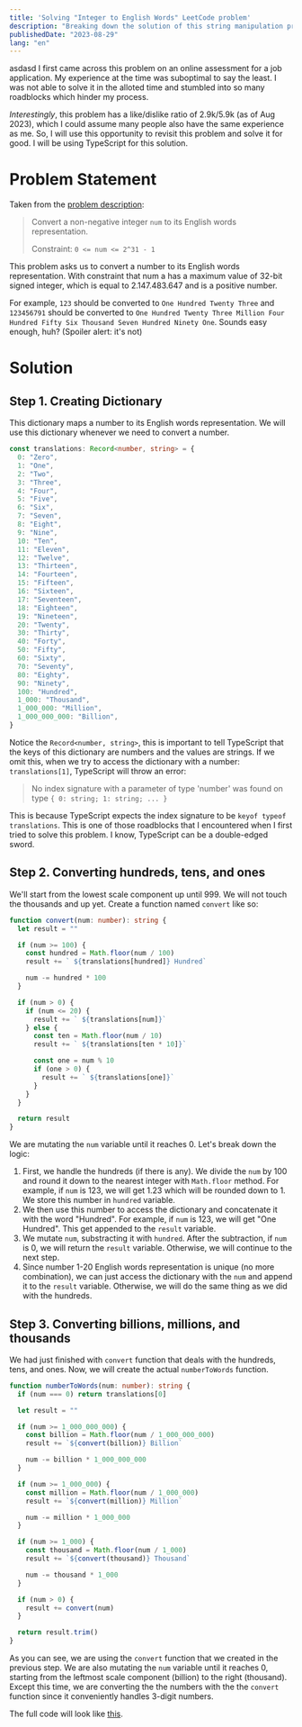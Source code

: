 ```yaml
---
title: 'Solving "Integer to English Words" LeetCode problem'
description: "Breaking down the solution of this string manipulation problem with TypeScript"
publishedDate: "2023-08-29"
lang: "en"
---
```


asdasd I first came across this problem on an online assessment for a job application. My experience at the time was suboptimal to say the least. I was not able to solve it in the alloted time and stumbled into so many roadblocks which hinder my process.

_Interestingly_, this problem has a like/dislike ratio of 2.9k/5.9k (as of Aug 2023), which I could assume many people also have the same experience as me. So, I will use this opportunity to revisit this problem and solve it for good. I will be using TypeScript for this solution.

# Problem Statement

Taken from the [problem description](https://leetcode.com/problems/integer-to-english-words/description/):

> Convert a non-negative integer `num` to its English words representation.
>
> Constraint: `0 <= num <= 2^31 - 1`

This problem asks us to convert a number to its English words representation. With constraint that num a has a maximum value of 32-bit signed integer, which is equal to 2.147.483.647 and is a positive number.

For example, `123` should be converted to `One Hundred Twenty Three` and `123456791` should be converted to `One Hundred Twenty Three Million Four Hundred Fifty Six Thousand Seven Hundred Ninety One`. Sounds easy enough, huh? (Spoiler alert: it's not)

# Solution

## Step 1. Creating Dictionary

This dictionary maps a number to its English words representation. We will use this dictionary whenever we need to convert a number.

```ts
const translations: Record<number, string> = {
  0: "Zero",
  1: "One",
  2: "Two",
  3: "Three",
  4: "Four",
  5: "Five",
  6: "Six",
  7: "Seven",
  8: "Eight",
  9: "Nine",
  10: "Ten",
  11: "Eleven",
  12: "Twelve",
  13: "Thirteen",
  14: "Fourteen",
  15: "Fifteen",
  16: "Sixteen",
  17: "Seventeen",
  18: "Eighteen",
  19: "Nineteen",
  20: "Twenty",
  30: "Thirty",
  40: "Forty",
  50: "Fifty",
  60: "Sixty",
  70: "Seventy",
  80: "Eighty",
  90: "Ninety",
  100: "Hundred",
  1_000: "Thousand",
  1_000_000: "Million",
  1_000_000_000: "Billion",
}
```

Notice the `Record<number, string>`, this is important to tell TypeScript that the keys of this dictionary are numbers and the values are strings. If we omit this, when we try to access the dictionary with a number: `translations[1]`, TypeScript will throw an error:

> No index signature with a parameter of type 'number' was found on type `{ 0: string; 1: string; ... }`

This is because TypeScript expects the index signature to be `keyof typeof translations`. This is one of those roadblocks that I encountered when I first tried to solve this problem. I know, TypeScript can be a double-edged sword.

## Step 2. Converting hundreds, tens, and ones

We'll start from the lowest scale component up until 999. We will not touch the thousands and up yet. Create a function named `convert` like so:

```ts
function convert(num: number): string {
  let result = ""

  if (num >= 100) {
    const hundred = Math.floor(num / 100)
    result += ` ${translations[hundred]} Hundred`

    num -= hundred * 100
  }

  if (num > 0) {
    if (num <= 20) {
      result += ` ${translations[num]}`
    } else {
      const ten = Math.floor(num / 10)
      result += ` ${translations[ten * 10]}`

      const one = num % 10
      if (one > 0) {
        result += ` ${translations[one]}`
      }
    }
  }

  return result
}
```

We are mutating the `num` variable until it reaches 0. Let's break down the logic:

1. First, we handle the hundreds (if there is any). We divide the `num` by 100 and round it down to the nearest integer with `Math.floor` method. For example, if `num` is 123, we will get 1.23 which will be rounded down to 1. We store this number in `hundred` variable.
2. We then use this number to access the dictionary and concatenate it with the word "Hundred". For example, if `num` is 123, we will get "One Hundred". This get appended to the `result` variable.
3. We mutate `num`, substracting it with `hundred`. After the subtraction, if `num` is 0, we will return the `result` variable. Otherwise, we will continue to the next step.
4. Since number 1-20 English words representation is unique (no more combination), we can just access the dictionary with the `num` and append it to the `result` variable. Otherwise, we will do the same thing as we did with the hundreds.

## Step 3. Converting billions, millions, and thousands

We had just finished with `convert` function that deals with the hundreds, tens, and ones. Now, we will create the actual `numberToWords` function.

```ts
function numberToWords(num: number): string {
  if (num === 0) return translations[0]

  let result = ""

  if (num >= 1_000_000_000) {
    const billion = Math.floor(num / 1_000_000_000)
    result += `${convert(billion)} Billion`

    num -= billion * 1_000_000_000
  }

  if (num >= 1_000_000) {
    const million = Math.floor(num / 1_000_000)
    result += `${convert(million)} Million`

    num -= million * 1_000_000
  }

  if (num >= 1_000) {
    const thousand = Math.floor(num / 1_000)
    result += `${convert(thousand)} Thousand`

    num -= thousand * 1_000
  }

  if (num > 0) {
    result += convert(num)
  }

  return result.trim()
}
```

As you can see, we are using the `convert` function that we created in the previous step. We are also mutating the `num` variable until it reaches 0, starting from the leftmost scale component (billion) to the right (thousand). Except this time, we are converting the the numbers with the the `convert` function since it conveniently handles 3-digit numbers.

The full code will look like [this](https://github.com/tifandotme/leetcode/blob/dd3559cbf5473b018d31a2306079ef4ea2117375/hard/273.integer-to-english-words.ts).
